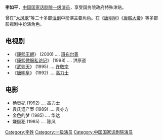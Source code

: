 {{unreferenced|time=2012-03-23T06:11:38+00:00}}
{{Notability Unreferenced |time=2012-08-25T14:02:47+00:00 }}
'''李如平'''，[[中国国家话剧院|中国国家话剧院]][[一级演员|一级演员]]，享受国务院政府特殊津贴。

曾在“[[大风歌_(话剧)|大风歌]]”等二十多部[[话剧|话剧]]中扮演主要角色。在《[[唐明皇|唐明皇]]》《[[康熙大帝|康熙大帝]]》等多部影视剧中扮演角色。
==电视剧==
* 《[[康熙王朝|康熙王朝]]》 (2000) .... [[班布尔善|班布尔善]] 
* 《[[康熙微服私访记|康熙微服私访记]]》 (1998) .... 洪原道  
* 《[[武则天_(1995年电视剧)|武则天]]》 (1995) .... [[许敬宗|许敬宗]]
* 《[[唐明皇_(电视剧)|唐明皇]]》 (1992) .... [[高力士|高力士]]
==电影==
* 杨贵妃 (1992) .... 高力士 
* 袁氏遗产案 (1989) .... 袁亦方 
* 金色的梦 (1985) .... 华达 
* 嫌疑犯 (1985) .... 陈风

{{演员小作品}}
[[Category:李姓|Category:李姓]]
[[Category:一级演员|Category:一级演员]]
[[Category:中国国家话剧院演员|Category:中国国家话剧院演员]]
